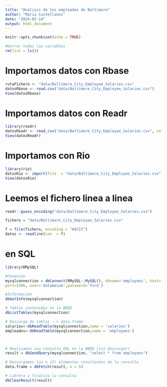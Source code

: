 ```yaml
---
title: "Analisis de los empleados de Baltimore"
author: "Maria Castellanos"
date: "2024-02-14"
output: html_document
---
```


```r
knitr::opts_chunk$set(echo = TRUE)
```

```r
#borrar todas las variables
rm(list = ls())

```

# Importamos datos con Rbase

```r
rutaFichero <- "data/Baltimore_City_Employee_Salaries.csv"
datosRbase <- read.csv("data/Baltimore_City_Employee_Salaries.csv")
View(datosRbase)


```

# Importamos datos con Readr

```r
library(readr)
datosReadr <- read_csv("data/Baltimore_City_Employee_Salaries.csv", col_types = cols(hireDate = col_date(format = "%Y-%m-%d")))
View(datosReadr)

```

# Importamos con Rio

```r
library(rio)
datosRio <- import(file  = "data/Baltimore_City_Employee_Salaries.csv")
View(datosRio)

```

# Leemos el fichero linea a linea

```r
readr::guess_encoding("data/Baltimore_City_Employee_Salaries.csv")

fichero = "data/Baltimore_City_Employee_Salaries.csv"

f = file(fichero, encoding = "ASCII")
datos <- readline(con  = f)


```

# en SQL

```r
library(RMySQL) 

#Conexión 
mysqlconnection = dbConnect(RMySQL::MySQL(), dbname='employees', host='oceano.uv.es', 
port=3306, user='datamecum',password='ford') 

#Información 
dbGetInfo(mysqlconnection) 

# Tablas contenidas en la BBDD 
dbListTables(mysqlconnection) 

# Descarga de tablas --> data.frame 
salarios<-dbReadTable(mysqlconnection,name = 'salaries') 
empleados<-dbReadTable(mysqlconnection,name = 'employees') 



# Realizamos una consulta SQL en la BBDD (sin descargar) 
result = dbSendQuery(mysqlconnection, "select * from employees") 

# Descargamos los n (5) elementos resultantes de la consulta 
data.frame = dbFetch(result, n = 5) 

# Librera y finaliza la consulta 
dbClearResult(result)

```
